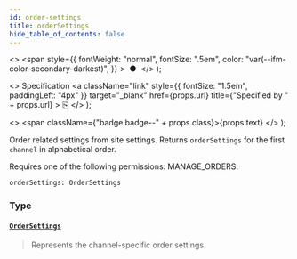 ```yaml
---
id: order-settings
title: orderSettings
hide_table_of_contents: false
---
```


  <>
    <span
      style={{
        fontWeight: "normal",
        fontSize: ".5em",
        color: "var(--ifm-color-secondary-darkest)",
      }}
    >
      &nbsp;●&nbsp;
    </span>
  </>
);

  <>
    Specification
    <a
      className="link"
      style={{ fontSize: "1.5em", paddingLeft: "4px" }}
      target="\_blank"
      href={props.url}
      title={"Specified by " + props.url}
    >
      ⎘
    </a>
  </>
);

  <>
    <span className={"badge badge--" + props.class}>{props.text}</span>
  </>
);

Order related settings from site settings. Returns `orderSettings` for the first `channel` in alphabetical order.

Requires one of the following permissions: MANAGE_ORDERS.

```graphql
orderSettings: OrderSettings
```

### Type

#### [`OrderSettings`](../../api-reference/objects/order-settings) <Badge class="secondary" text="object"/>

> Represents the channel-specific order settings.
